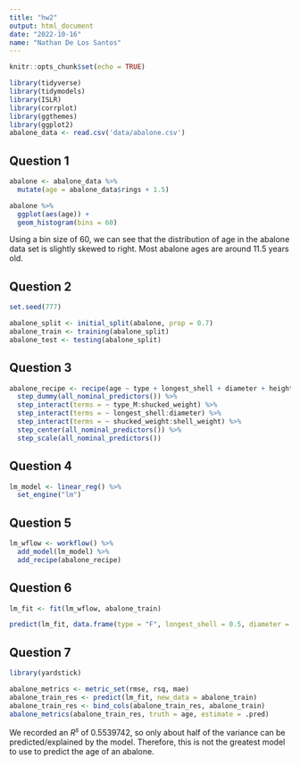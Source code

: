 ```yaml
---
title: "hw2"
output: html_document
date: "2022-10-16"
name: "Nathan De Los Santos"
---
```


```r
knitr::opts_chunk$set(echo = TRUE)
```

```r
library(tidyverse)
library(tidymodels)
library(ISLR)
library(corrplot)
library(ggthemes)
library(ggplot2)
abalone_data <- read.csv('data/abalone.csv')
```

## Question 1
```r
abalone <- abalone_data %>%
  mutate(age = abalone_data$rings + 1.5)

abalone %>%
  ggplot(aes(age)) +
  geom_histogram(bins = 60)
```
Using a bin size of 60, we can see that the distribution of age in the abalone data set is slightly skewed to right. Most abalone ages are around 11.5 years old. 


## Question 2
```r
set.seed(777)

abalone_split <- initial_split(abalone, prop = 0.7)
abalone_train <- training(abalone_split)
abalone_test <- testing(abalone_split)
```

## Question 3
```r
abalone_recipe <- recipe(age ~ type + longest_shell + diameter + height + whole_weight + shucked_weight + viscera_weight + shell_weight, data = abalone_train) %>%
  step_dummy(all_nominal_predictors()) %>%
  step_interact(terms = ~ type_M:shucked_weight) %>%
  step_interact(terms = ~ longest_shell:diameter) %>%
  step_interact(terms = ~ shucked_weight:shell_weight) %>%
  step_center(all_nominal_predictors()) %>%
  step_scale(all_nominal_predictors())
```



## Question 4
```r
lm_model <- linear_reg() %>%
  set_engine("lm")
```

## Question 5
```r
lm_wflow <- workflow() %>%
  add_model(lm_model) %>%
  add_recipe(abalone_recipe)
```

## Question 6
```r
lm_fit <- fit(lm_wflow, abalone_train)

predict(lm_fit, data.frame(type = "F", longest_shell = 0.5, diameter = 0.1, height = 0.30, whole_weight = 4, shucked_weight = 1, viscera_weight = 2, shell_weight = 1))
```

## Question 7
```r
library(yardstick)

abalone_metrics <- metric_set(rmse, rsq, mae)
abalone_train_res <- predict(lm_fit, new_data = abalone_train)
abalone_train_res <- bind_cols(abalone_train_res, abalone_train)
abalone_metrics(abalone_train_res, truth = age, estimate = .pred)
```
We recorded an $R^s$ of 0.5539742, so only about half of the variance can be predicted/explained by the model. Therefore, this is not the greatest model to use to predict the age of an abalone.